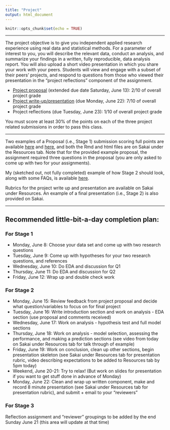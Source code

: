 ```yaml
---
title: "Project"
output: html_document
---
```


```r
knitr::opts_chunk$set(echo = TRUE)
```

---- 

The project objective is to give you independent applied research experience using real data and statistical methods. For a parameter of interest to you, you will describe the relevant data, conduct an analysis, and summarize your findings in a written, fully reproducible, data analysis report. You will also upload a short video presentation in which you share your work with your peers. Students will view and engage with a subset of their peers’ projects, and respond to questions from those who viewed their presentation in the "project reflections" component of the assignment.

* [Project proposal](https://kelrenmor.github.io/STA101-002/project_files/project_st1_statement) (extended due date Saturday, June 13): 2/10 of overall project grade
* [Project write-up/presentation](https://kelrenmor.github.io/STA101-002/project_files/project_st2_statement) (due Monday, June 22): 7/10 of overall project grade
* Project reflections (due Tuesday, June 23): 1/10 of overall project grade

You must score at least 30% of the points on each of the three project related submissions in order to pass this class.

---- 

Two examples of a Proposal (i.e., Stage 1) submission scoring full points are available [here](https://kelrenmor.github.io/STA101-002/project_files/Stage1_example_2) and [here](https://kelrenmor.github.io/STA101-002/project_files/Stage1_example_1), and both the Rmd and html files are on Sakai under the Resources tab. Note that for the provided example proposal, the assignment required three questions in the proposal (you are only asked to come up with two for your assignments).

My (sketched out, not fully completed) example of how Stage 2 should look, along with some FAQs, is available [here](https://kelrenmor.github.io/STA101-002/project_files/Stage2_example).

Rubrics for the project write up and presentation are available on Sakai under Resources. An example of a final presentation (i.e., Stage 2) is also provided on Sakai.

---- 

## Recommended little-bit-a-day completion plan:

### For Stage 1

- Monday, June 8: Choose your data set and come up with two research questions
- Tuesday, June 9: Come up with hypotheses for your two research questions, and references
- Wednesday, June 10: Do EDA and discussion for Q1
- Thursday, June 11: Do EDA and discussion for Q2
- Friday, June 12: Wrap up and double check work

### For Stage 2

- Monday, June 15: Review feedback from project proposal and decide what question/variables to focus on for final project
- Tuesday, June 16: Write introduction section and work on analysis - EDA section (use proposal and comments received)
- Wednesday, June 17: Work on analysis - hypothesis test and full model sections
- Thursday, June 18: Work on analysis - model selection, assessing the performance, and making a prediction sections (see video from today on Sakai under Resources tab for talk through of example)
- Friday, June 19: Work on conclusion, clean up other sections, begin presentation skeleton (see Sakai under Resources tab for presentation rubric, video describing expectations to be added to Resources tab by 5pm today)
- Weekend, June 20-21: Try to relax! (But work on slides for presentation if you want to get stuff done in advance of Monday)
- Monday, June 22: Clean and wrap up written component, make and record 8 minute presentation (see Sakai under Resources tab for presentation rubric), and submit + email to your "reviewers"

### For Stage 3

Reflection assignment and "reviewer" groupings to be added by the end Sunday June 21 (this area will update at that time)
